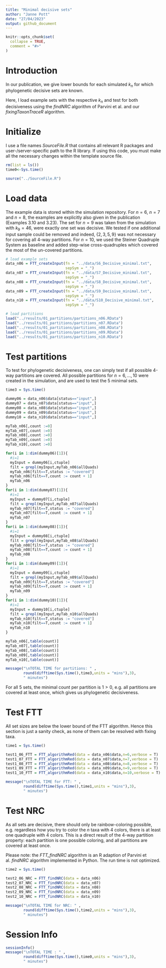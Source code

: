 ```yaml
---
title: "Minimal decisive sets"
author: "Janne Pott"
date: "27/04/2023"
output: github_document
---
```


<!-- 04_MinimalSetSizes.md is generated from 04_MinimalSetSizes.Rmd. Please edit that file -->

```r
knitr::opts_chunk$set(
  collapse = TRUE,
  comment = "#>"
)
```

# Introduction

<!-- badges: start -->

<!-- badges: end -->

In our publication, we give lower bounds for each simulated $k_n$ for which phylogenetic decisive sets are known. 

Here, I load example sets with the respective $k_n$ and test for both decisiveness using the _findNRC_ algorithm of Parvini et al. and our _fixingTaxonTraceR_ algorithm. 

# Initialize

I use a file names *SourceFile.R* that contains all relevant R packages and user-/server-specific path to the R library. If using this code, you must make all the necessary changes within the template source file. 

```r
rm(list = ls())
time0<-Sys.time()

source("../SourceFile.R")

```

# Load data

The example data is stored within the simulation repository. For $n=6$, $n=7$ and $n=8$, the examples are explicitly also given in the publication (Examples 3.10 and 3.23). The set for $n=9$ was taken from the simulation with $k_9=46$, were exactly one set was decisive. We tested if one additional input sample could be removed and indeed, $\{2, 3, 5, 9\}$ was not necessary for covering all 4-way partitions. For $n=10$, we used the Steiner Quadruple System as baseline and added step-wise cross-quadruples which covered the most of the un-covered partitions. 

```r
# load example sets
data_n06 = FTT_createInput(fn = "../data/S6_Decisive_minimal.txt",
                           sepSym = "_")
data_n07 = FTT_createInput(fn = "../data/S7_Decisive_minimal.txt",
                           sepSym = "_")
data_n08 = FTT_createInput(fn = "../data/S8_Decisive_minimal.txt",
                           sepSym = "_")
data_n09 = FTT_createInput(fn = "../data/S9_Decisive_minimal.txt",
                           sepSym = "_")
data_n10 = FTT_createInput(fn = "../data/S10_Decisive_minimal.txt",
                           sepSym = "_")

# load partitions
load("../results/01_partitions/partitions_n06.RData")
load("../results/01_partitions/partitions_n07.RData")
load("../results/01_partitions/partitions_n08.RData")
load("../results/01_partitions/partitions_n09.RData")
load("../results/01_partitions/partitions_n10.RData")


```

# Test partitions

To test for phylogenetic decisiveness, one can simply test if all possible 4-way partitions are covered. All possible partitions for $n=6, ..., 10$ were created in the simulation, and are used to test the 5 minimal sets. 

```r
time3 = Sys.time()

dummy06 = data_n06$data[status=="input",]
dummy07 = data_n07$data[status=="input",]
dummy08 = data_n08$data[status=="input",]
dummy09 = data_n09$data[status=="input",]
dummy10 = data_n10$data[status=="input",]

myTab_n06[,count :=0]
myTab_n07[,count :=0]
myTab_n08[,count :=0]
myTab_n09[,count :=0]
myTab_n10[,count :=0]

for(i in 1:dim(dummy06)[1]){
  #i=1
  myInput = dummy06[i,ctuple]
  filt = grepl(myInput,myTab_n06$allQuads)
  myTab_n06[filt==T,status := "covered"]
  myTab_n06[filt==T,count := count + 1]
  myTab_n06
}
for(i in 1:dim(dummy07)[1]){
  #i=1
  myInput = dummy07[i,ctuple]
  filt = grepl(myInput,myTab_n07$allQuads)
  myTab_n07[filt==T,status := "covered"]
  myTab_n07[filt==T,count := count + 1]
  myTab_n07
}
for(i in 1:dim(dummy08)[1]){
  #i=1
  myInput = dummy08[i,ctuple]
  filt = grepl(myInput,myTab_n08$allQuads)
  myTab_n08[filt==T,status := "covered"]
  myTab_n08[filt==T,count := count + 1]
  myTab_n08
}
for(i in 1:dim(dummy09)[1]){
  #i=1
  myInput = dummy09[i,ctuple]
  filt = grepl(myInput,myTab_n09$allQuads)
  myTab_n09[filt==T,status := "covered"]
  myTab_n09[filt==T,count := count + 1]
  myTab_n09
}
for(i in 1:dim(dummy10)[1]){
  #i=1
  myInput = dummy10[i,ctuple]
  filt = grepl(myInput,myTab_n10$allQuads)
  myTab_n10[filt==T,status := "covered"]
  myTab_n10[filt==T,count := count + 1]
  myTab_n10
}

myTab_n06[,table(count)]
myTab_n07[,table(count)]
myTab_n08[,table(count)]
myTab_n09[,table(count)]
myTab_n10[,table(count)]

message("\nTOTAL TIME for partitions: " ,
        round(difftime(Sys.time(),time3,units = "mins"),3),
        " minutes")

```

For all 5 sets, the minimal count per partition is $1>0$, e.g. all partitions are covered at least once, which gives us phylogenetic decisiveness. 

# Test FTT

All set sizes are below the lower bound of the FTT algorithm. Hence this section is just a sanity check, as none of them can be resolved with fixing taxa. 

```r
time1 = Sys.time()

test1_06_FTT = FTT_algorithmRed(data = data_n06$data,n=6,verbose = T)
test1_07_FTT = FTT_algorithmRed(data = data_n07$data,n=7,verbose = T)
test1_08_FTT = FTT_algorithmRed(data = data_n08$data,n=8,verbose = T)
test1_09_FTT = FTT_algorithmRed(data = data_n09$data,n=9,verbose = T)
test1_10_FTT = FTT_algorithmRed(data = data_n10$data,n=10,verbose = T)

message("\nTOTAL TIME for FTT: " ,
        round(difftime(Sys.time(),time1,units = "mins"),3),
        " minutes")

```

# Test NRC

As all sets are decisive, there should only be rainbow-coloring possible, e.g. regardless how you try to color the $n$ taxa with 4 colors, there is at least one quadruple with 4 colors. This is a direct result of the 4-way partition property: each partition is one possible coloring, and all partitions are covered at least once. 

Please note: the *FTT_findNRC* algorithm is an R adaption of Parvini et al. *findNRC* algorithm implemented in Python. The run time is not optimized. 

```r
time2 = Sys.time()

test2_06_NRC = FTT_findNRC(data = data_n06)
test2_07_NRC = FTT_findNRC(data = data_n07)
test2_08_NRC = FTT_findNRC(data = data_n08)
test2_09_NRC = FTT_findNRC(data = data_n09)
test2_10_NRC = FTT_findNRC(data = data_n10)

message("\nTOTAL TIME for NRC: " ,
        round(difftime(Sys.time(),time2,units = "mins"),3),
        " minutes")

```

# Session Info

```r
sessionInfo()
message("\nTOTAL TIME : " ,
        round(difftime(Sys.time(),time0,units = "mins"),3),
        " minutes")

```
